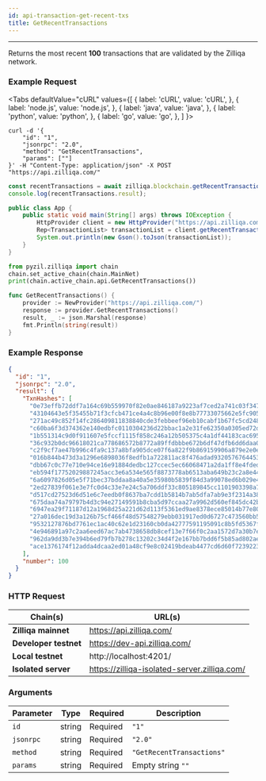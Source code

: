 ```yaml
---
id: api-transaction-get-recent-txs
title: GetRecentTransactions
---
```


---
Returns the most recent **100** transactions that are validated by the Zilliqa network.

### Example Request



<Tabs
  defaultValue="cURL"
  values={[
    { label: 'cURL', value: 'cURL', },
    { label: 'node.js', value: 'node.js', },
    { label: 'java', value: 'java', },
    { label: 'python', value: 'python', },
    { label: 'go', value: 'go', },
  ]
}>

<TabItem value="cURL">

```shell
curl -d '{
    "id": "1",
    "jsonrpc": "2.0",
    "method": "GetRecentTransactions",
    "params": [""]
}' -H "Content-Type: application/json" -X POST "https://api.zilliqa.com/"
```
</TabItem>
<TabItem value="node.js">

```js
const recentTransactions = await zilliqa.blockchain.getRecentTransactions();
console.log(recentTransactions.result);
```
</TabItem>
<TabItem value="java">

```java
public class App {
    public static void main(String[] args) throws IOException {
        HttpProvider client = new HttpProvider("https://api.zilliqa.com");
        Rep<TransactionList> transactionList = client.getRecentTransactions();
        System.out.println(new Gson().toJson(transactionList));
    }
}
```
</TabItem>

<TabItem value="python">

```python
from pyzil.zilliqa import chain
chain.set_active_chain(chain.MainNet)
print(chain.active_chain.api.GetRecentTransactions())
```
</TabItem>

<TabItem value="go">

```go
func GetRecentTransactions() {
	provider := NewProvider("https://api.zilliqa.com/")
	response := provider.GetRecentTransactions()
	result, _ := json.Marshal(response)
	fmt.Println(string(result))
}
```
</TabItem>
</Tabs>

### Example Response

```json
{
  "id": "1",
  "jsonrpc": "2.0",
  "result": {
    "TxnHashes": [
      "0e73effb72ddf7a164c69b559970f82e0ae846187a9223af7ced2a741c03f347",
      "43104643e5f35455b71f3cfcb471ce4a4c8b96e00f8e8b77733075662e5fc905",
      "271ac49c852f14fc286409811838840cde3febbeef96eb10cabf1b67fc5cd248",
      "c60ba6f3d374362e140edbfc0110304236d22bbac1a2e31fe62350a0305ed72d",
      "1b551314c9d0f911607e5fccf1115f858c246a12b505375c4a1df44183cac695",
      "36c932b0dc96618021ca778686572b8772a89ffdbbbe672b6df47dfb6dd6daa0",
      "c2f9cf7ae47b996c4fa9c137a8bfa905dce07f6a822f9b869159906a879e2e0e",
      "016b844b473d3a1296e6898036f8edfb1a722811ac8f476adad9320576764453",
      "dbb67c0c77e710e94ce16e91884dedbc127ccec5ec66068471a2da1ff8e4fded",
      "eb594f17752029887245acc3e6a534e565f8873778ab6513aba649b23c2a8e44",
      "6a6097826d05e5f71bec37bddaa8a40a5e35980b5839f84d3a99078ed6b029e4",
      "2ed27839f061e3e7fc0d4c33e7e24c5a706ddf33c805189845cc1101903398a7",
      "d517cd27523d6d51e6c7eedb0f8637ba7cdd1b5814b7ab5dfa7ab9e3f2314a38",
      "675daa74a79797b4d3c94e27149591b8cba5d97ccaa27a9962d560ef845dc42b",
      "6947ea29f71187d12a1968d25a221d62d113f5361ed9ae8378ece85014b77e80",
      "27a016dec19d3a126b75cf466f48d57548279ebb031917ed0d6727c473560bb5",
      "9532127876bd7761ec1ac40c62e1d23160cb0da42777591195091c8b5fd5367f",
      "4e946891a97c2aa6eed67ac7ab4738658db8cef13e7f66f0c2aa1572d7a30b7e",
      "962da9dd3b7e394b6ed79fb7b278c13202c34d4f2e167bb7bdd6f5b85ad802ae",
      "ace1376174f12adda4dcaa2ed01a48cf9e8c02419bdeab4477cd6d60f7239223"
    ],
    "number": 100
  }
}
```

### HTTP Request

| Chain(s)              | URL(s)                       |
| --------------------- | ---------------------------- |
| **Zilliqa mainnet**   | https://api.zilliqa.com/     |
| **Developer testnet** | https://dev-api.zilliqa.com/ |
| **Local testnet**     | http://localhost:4201/       |
| **Isolated server**   | https://zilliqa-isolated-server.zilliqa.com/ |

### Arguments

| Parameter | Type   | Required | Description               |
| --------- | ------ | -------- | ------------------------- |
| `id`      | string | Required | `"1"`                     |
| `jsonrpc` | string | Required | `"2.0"`                   |
| `method`  | string | Required | `"GetRecentTransactions"` |
| `params`  | string | Required | Empty string `""`         |